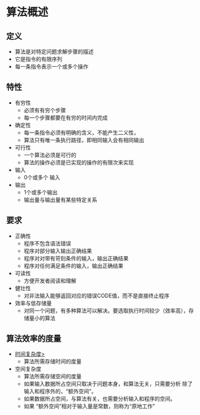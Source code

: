 # 算法概述

## 定义

- 算法是对特定问题求解步骤的描述
- 它是指令的有限序列
- 每一条指令表示一个或多个操作

## 特性

- 有穷性
  - 必须有有穷个步骤
  - 每一个步骤都要在有穷的时间内完成
- 确定性
  - 每一条指令必须有明确的含义，不能产生二义性，
  - 算法只有唯一条执行路径，即相同输入会有相同输出
- 可行性
  - 一个算法必须是可行的
  - 算法的操作必须是已实现的操作的有限次来实现
- 输入
  - 0个或多个 输入
- 输出
  - 1个或多个输出
  - 输出量与输出量有某些特定关系

## 要求

- 正确性
  - 程序不包含语法错误
  - 程序对部分输入输出正确结果
  - 程序对对带有苛刻条件的输入，输出正确结果
  - 程序对任何满足条件的输入，输出正确结果
- 可读性
  - 方便开发者阅读和理解
- 健壮性
  - 对非法输入能够返回对应的错误CODE值，而不是直接终止程序
- 效率与低存储量
  - 对同一个问题，有多种算法可以解决。要选取执行时间较少（效率高），存储量小的算法

## 算法效率的度量

- [时间复杂度>](/notebook/docs/computer/code-design/data-structure/time-complexity)
  - 算法所需存储时间的度量
- 空间复杂度
  - 算法所需存储空间的度量
  - 如果输入数据所占空间只取决于问题本身，和算法无关，只需要分析 除了输入和程序外的，“额外空间”。
  - 如果数据所占空间，与算法有关，也需要分析输入和程序的空间。
  - 如果 “额外空间”相对于输入量是常数，则称为“原地工作”
